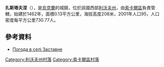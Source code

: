 {{coord|50|22|34|N|23|44|15|E|scale:100000|display=title}}

'''扎斯塔夫涅'''（{{lang-uk|Заставне}}），是[[烏克蘭|烏克蘭]]的城鎮，位於該國西部[[利沃夫州|利沃夫州]]，由[[索卡爾區|索卡爾區]]負責管轄，始建於1462年，面積0.13平方公里，海拔高度208米，2001年人口95，人口密度每平方公里730.77人。

==參考資料==
* [http://weather.in.ua/ua/l'vovskaja/8637 Погода в селі Заставне] {{Wayback|url=http://weather.in.ua/ua/l'vovskaja/8637 |date=20160305203853 }}

[[Category:利沃夫州村落|Category:利沃夫州村落]]
[[Category:索卡爾區村落|Category:索卡爾區村落]]


{{Lviv-geo-stub}}